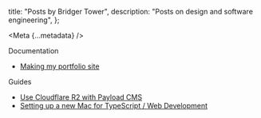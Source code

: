 
  title: "Posts by Bridger Tower",
  description: "Posts on design and software engineering",
};

<Meta {...metadata} />

<PostWrapper>

Documentation

- [Making my portfolio site](/site)

<div className="mt-4">
Guides

- [Use Cloudflare R2 with Payload CMS](/payload-r2)
- [Setting up a new Mac for TypeScript / Web Development](/mac)

</div>

</PostWrapper>
